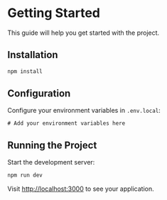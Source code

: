 # Getting Started

This guide will help you get started with the project.

## Installation

```bash
npm install
```

## Configuration

Configure your environment variables in `.env.local`:

```env
# Add your environment variables here
```

## Running the Project

Start the development server:

```bash
npm run dev
```

Visit [http://localhost:3000](http://localhost:3000) to see your application.
